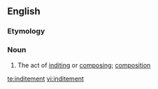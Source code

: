 ==English==

===Etymology===
{{suffix|indite|ment}}

===Noun===
{{en-noun}}

# The act of [[indite|inditing]] or [[compose|composing]]; [[composition]]

[[te:inditement]]
[[vi:inditement]]